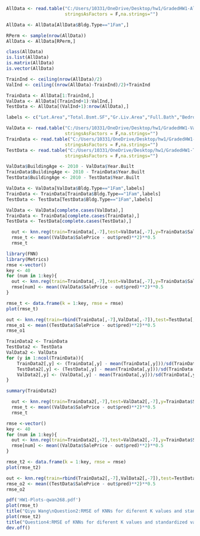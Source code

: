 
```{r}
AllData <- read.table("C:/Users/10331/OneDrive/Desktop/hw1/GradedHW1-All-Data.csv",header=T,sep=",",
                      stringsAsFactors = F,na.strings="")
```

```{r}
AllData <- AllData[AllData$Bldg.Type=="1Fam",]
```

```{r}
RPerm <- sample(nrow(AllData))
AllData <- AllData[RPerm,]
```

```{r}
class(AllData)
is.list(AllData)
is.matrix(AllData)
is.vector(AllData)
```

```{r}
TrainInd <- ceiling(nrow(AllData)/2)
ValInd <- ceiling((nrow(AllData)-TrainInd)/2)+TrainInd
```

```{r}
TrainData <- AllData[1:TrainInd,]
ValData <- AllData[(TrainInd+1):ValInd,]
TestData <- AllData[(ValInd+1):nrow(AllData),]
```

```{r}
labels <- c("Lot.Area","Total.Bsmt.SF","Gr.Liv.Area","Full.Bath","Bedroom.AbvGr", "BuildingAge","SalePrice")
```

```{r}
ValData <- read.table("C:/Users/10331/OneDrive/Desktop/hw1/GradedHW1-Validation-Data.csv",header=T,sep=",",
                      stringsAsFactors = F,na.strings="")
TrainData <- read.table("C:/Users/10331/OneDrive/Desktop/hw1/GradedHW1-Train-Data.csv",header=T,sep=",",
                      stringsAsFactors = F,na.strings="")
TestData <- read.table("C:/Users/10331/OneDrive/Desktop/hw1/GradedHW1-Test-Data.csv",header=T,sep=",",
                      stringsAsFactors = F,na.strings="")
```

```{r}
ValData$BuildingAge <- 2010 - ValData$Year.Built
TrainData$BuildingAge <- 2010 - TrainData$Year.Built
TestData$BuildingAge <- 2010 - TestData$Year.Built
```

```{r}
ValData <- ValData[ValData$Bldg.Type=="1Fam",labels] 
TrainData <- TrainData[TrainData$Bldg.Type=="1Fam",labels]
TestData <- TestData[TestData$Bldg.Type=="1Fam",labels]
```

```{r}
ValData <- ValData[complete.cases(ValData),]
TrainData <- TrainData[complete.cases(TrainData),]
TestData <- TestData[complete.cases(TestData),]
```

```{r}
  out <- knn.reg(train=TrainData[,-7],test=ValData[,-7],y=TrainData$SalePrice,k=12)
  rmse_t <- mean((ValData$SalePrice - out$pred)**2)**0.5
  rmse_t
```

```{r}
library(FNN)
library(Metrics) 
rmse <-vector()
key <- 40
for (num in 1:key){
  out <- knn.reg(train=TrainData[,-7],test=ValData[,-7],y=TrainData$SalePrice,k=num)
  rmse[num] <- mean((ValData$SalePrice - out$pred)**2)**0.5
}
```

```{r}
rmse_t <- data.frame(k = 1:key, rmse = rmse)
plot(rmse_t)
```

```{r}
out <- knn.reg(train=rbind(TrainData[,-7],ValData[,-7]),test=TestData[,-7],y=rbind(TrainData,ValData)[,"SalePrice"],k=12)
rmse_o1 <- mean((TestData$SalePrice - out$pred)**2)**0.5
rmse_o1
```
```{r}
TrainData2 <- TrainData
TestData2 <- TestData
ValData2 <- ValData
for (y in 1:ncol(TrainData)){
    TrainData2[,y] <- (TrainData[,y] - mean(TrainData[,y]))/sd(TrainData[,y])
    TestData2[,y] <- (TestData[,y] - mean(TrainData[,y]))/sd(TrainData[,y])
    ValData2[,y] <- (ValData[,y] - mean(TrainData[,y]))/sd(TrainData[,y])
}
```

```{r}
summary(TrainData2)
```

```{r}
  out <- knn.reg(train=TrainData2[,-7],test=ValData2[,-7],y=TrainData$SalePrice,k=20)
  rmse_t <- mean((ValData$SalePrice - out$pred)**2)**0.5
  rmse_t
```

```{r}
rmse <-vector()
key <- 40
for (num in 1:key){
  out <- knn.reg(train=TrainData2[,-7],test=ValData2[,-7],y=TrainData$SalePrice,k=num)
  rmse[num] <- mean((ValData$SalePrice - out$pred)**2)**0.5
}
```

```{r}
rmse_t2 <- data.frame(k = 1:key, rmse = rmse)
plot(rmse_t2)
```
```{r}
out <- knn.reg(train=rbind(TrainData2[,-7],ValData2[,-7]),test=TestData2[,-7],y=rbind(TrainData,ValData)[,"SalePrice"],k=11)
rmse_o2 <- mean((TestData$SalePrice - out$pred)**2)**0.5
rmse_o2
```
```{r}
pdf('HW1-Plots-qwan268.pdf')
plot(rmse_t)
title("Qiyu Wang\nQuestion2:RMSE of KNNs for diferent K values and standardized values")
plot(rmse_t2)
title("Question4:RMSE of KNNs for diferent K values and standardized values")
dev.off()
```

